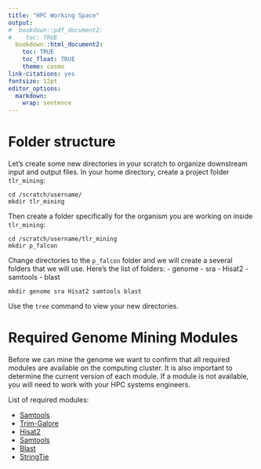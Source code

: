 ```yaml
---
title: "HPC Working Space"
output:
#  bookdown::pdf_document2:
#    toc: TRUE
  bookdown::html_document2: 
    toc: TRUE
    toc_float: TRUE
    theme: cosmo
link-citations: yes
fontsize: 12pt
editor_options: 
  markdown: 
    wrap: sentence
---
```


# Folder structure {#folder-structure}

Let's create some new directories in your scratch to organize downstream input and output files.
In your home directory, create a project folder `tlr_mining`:

```         
cd /scratch/username/
mkdir tlr_mining
```

Then create a folder specifically for the organism you are working on inside `tlr_mining`:

```         
cd /scratch/username/tlr_mining
mkdir p_falcon
```

Change directories to the `p_falcon` folder and we will create a several folders that we will use.
Here's the list of folders: - genome - sra - Hisat2 - samtools - blast

```         
mkdir genome sra Hisat2 samtools blast
```

Use the `tree` command to view your new directories.

# Required Genome Mining Modules

Before we can mine the genome we want to confirm that all required modules are available on the computing cluster.
It is also important to determine the current version of each module.
If a module is not available, you will need to work with your HPC systems engineers.

List of required modules:

-   [Samtools](http://www.htslib.org/)
-   [Trim-Galore](https://github.com/FelixKrueger/TrimGalore "#Trimming-Illumina-Adapters")
-   [Hisat2](http://daehwankimlab.github.io/hisat2/ "Time to align!")
-   [Samtools](http://www.htslib.org/ "Visualize aligned reads!")
-   [Blast](#)
-   [StringTie](https://github.com/gpertea/stringtie)
